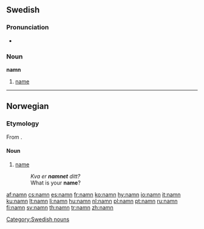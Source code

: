==Swedish==
===Pronunciation===
*{{audio|Sv-namn.ogg|audio}}

===Noun===
{{sv-noun|gender=Neuter|namn|namnet|namn|namnen|namns|namnets|namns|namnens}}
'''namn''' {{n}}

# [[name]]


[[Category:Swedish nouns]]

----
==Norwegian==

===Etymology===

From {{etyl|non|nn}} {{term|nafn|lang=non}}.

====Noun====
{{nn-noun-n1}}{{context|nynorsk}}

# [[name]]
#: ''Kva er '''namnet''' ditt?''
#: What is your '''name'''?

[[af:namn]]
[[cs:namn]]
[[es:namn]]
[[fr:namn]]
[[ko:namn]]
[[hy:namn]]
[[io:namn]]
[[it:namn]]
[[ku:namn]]
[[lt:namn]]
[[li:namn]]
[[hu:namn]]
[[nl:namn]]
[[pl:namn]]
[[pt:namn]]
[[ru:namn]]
[[fi:namn]]
[[sv:namn]]
[[th:namn]]
[[tr:namn]]
[[zh:namn]]